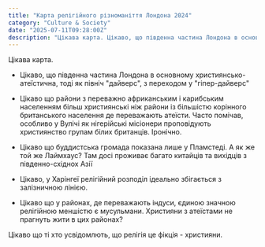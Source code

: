```yaml
---
title: "Карта релігійного різноманіття Лондона 2024"
category: "Culture & Society"
date: "2025-07-11T09:28:00Z"
description: "Цікава карта. Цікаво, що південна частина Лондона в основному християнсько-атеїстична, тоді як північ дайверс."
---
```


Цікава карта.

- Цікаво, що південна частина Лондона в основному християнсько-атеїстична, тоді як північ "дайверс", з переходом у "гіпер-дайверс"

- Цікаво що райони з переважно африканським і карибським населенням більш християнські ніж райони із більшістю корінного британського населення де переважають атеїсти. Часто помічав, особливо у Вулічі як нігерійські місіонери проповідують християнство групам білих британців. Іронічно.

- Цікаво що буддистська громада показана лише у Пламстеді. А як же той же Лаймхаус? Там досі проживає багато китайців та вихідців з південно-східнох Азії

- Цікаво, у Харінгеї релігійний розподіл ідеально збігається з залізничною лінією.

- Цікаво що у районах, де переважають індуси, єдиною значною релігійною меншістю є мусульмани. Християни з атеїстами не прагнуть жити в цих районах?

Цікаво що ті хто усвідомлють, що релігія це фікція - християни.
